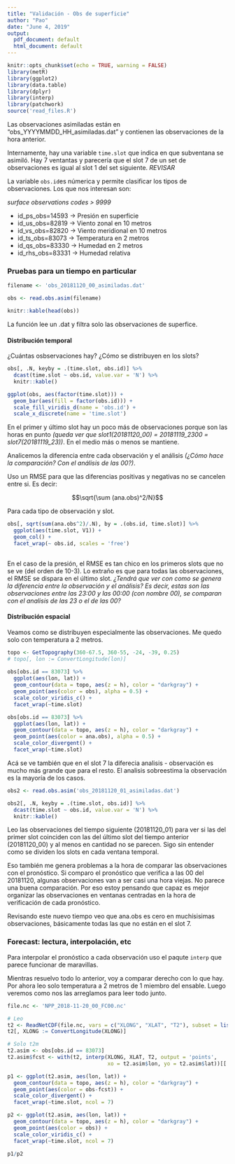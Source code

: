 ```yaml
---
title: "Validación - Obs de superficie"
author: "Pao"
date: "June 4, 2019"
output:
  pdf_document: default
  html_document: default
---
```


```r
knitr::opts_chunk$set(echo = TRUE, warning = FALSE)
library(metR)
library(ggplot2)
library(data.table)
library(dplyr)
library(interp)
library(patchwork)
source('read_files.R')
```

Las observaciones asimiladas están en "obs_YYYYMMDD_HH_asimiladas.dat" y contienen las observaciones de la hora anterior. 

Internamente, hay una variable `time.slot` que indica en que subventana se asimiló. Hay 7 ventantas y parecería que el slot 7 de un set de observaciones es igual al slot 1 del set siguiente. *REVISAR*

La variable `obs.id`es númerica y permite clasificar los tipos de observaciones. Los que nos interesan son:

*surface observations codes > 9999*

- id_ps_obs=14593  -> Presión en superficie
- id_us_obs=82819  -> Viento zonal en 10 metros
- id_vs_obs=82820  -> Viento meridional en 10 metros
- id_ts_obs=83073  -> Temperatura en 2 metros
- id_qs_obs=83330  -> Humedad en 2 metros
- id_rhs_obs=83331 -> Humedad relativa

### Pruebas para un tiempo en particular

```r
filename <- 'obs_20181120_00_asimiladas.dat'

obs <- read.obs.asim(filename)

knitr::kable(head(obs))
```

La función lee un .dat y filtra solo las observaciones de superfice. 

#### Distribución temporal

¿Cuántas osbservaciones hay? ¿Cómo se distribuyen en los slots?

```r
obs[, .N, keyby = .(time.slot, obs.id)] %>% 
  dcast(time.slot ~ obs.id, value.var = 'N') %>% 
  knitr::kable()

ggplot(obs, aes(factor(time.slot))) +
  geom_bar(aes(fill = factor(obs.id))) +
  scale_fill_viridis_d(name = 'obs.id') +
  scale_x_discrete(name = 'time.slot')
```

En el primer y último slot hay un poco más de observaciones porque son las horas en punto *(queda ver que slot1(20181120_00) = 20181119_2300 = slot7(20181119_23))*. En el medio más o menos se mantiene. 

Analicemos la diferencia entre cada observación y el análisis *(¿Cómo hace la comparación? Con el análisis de las 00?)*.

Uso un RMSE para que las diferencias positivas y negativas no se cancelen entre si. Es decir:

$$\sqrt{\sum (ana.obs)^2/N}$$

Para cada tipo de observación y slot.

```r
obs[, sqrt(sum(ana.obs^2)/.N), by = .(obs.id, time.slot)] %>% 
  ggplot(aes(time.slot, V1)) + 
  geom_col() + 
  facet_wrap(~ obs.id, scales = 'free')
  
```

En el caso de la presión, el RMSE es tan chico en los primeros slots que no se ve (del orden de 10-3). Lo extraño es que para todas las observaciones, el RMSE se dispara en el último slot. *¿Tendrá que ver con como se genera la diferencia entre la observación y el análisis? Es decir, estas son las observaciones entre las 23:00 y las 00:00 (con nombre 00), se comparan con el analisis de las 23 o el de las 00?*


#### Distribución espacial

Veamos como se distribuyen especialmente las observaciones. Me quedo solo con temperatura a 2 metros.

```r

topo <- GetTopography(360-67.5, 360-55, -24, -39, 0.25)
# topo[, lon := ConvertLongitude(lon)]
  
obs[obs.id == 83073] %>% 
  ggplot(aes(lon, lat)) +
  geom_contour(data = topo, aes(z = h), color = "darkgray") +
  geom_point(aes(color = obs), alpha = 0.5) +
  scale_color_viridis_c() +
  facet_wrap(~time.slot)

```

```r
obs[obs.id == 83073] %>% 
  ggplot(aes(lon, lat)) +
  geom_contour(data = topo, aes(z = h), color = "darkgray") +
  geom_point(aes(color = ana.obs), alpha = 0.5) +
  scale_color_divergent() +
  facet_wrap(~time.slot)

```

Acá se ve también que en el slot 7 la diferecia analisis - observación es mucho más grande que para el resto. El analisis sobreestima la observación es la mayoría de los casos.

```r
obs2 <- read.obs.asim('obs_20181120_01_asimiladas.dat')

obs2[, .N, keyby = .(time.slot, obs.id)] %>% 
  dcast(time.slot ~ obs.id, value.var = 'N') %>% 
  knitr::kable()
```

Leo las observaciones del tiempo siguiente (20181120_01) para ver si las del primer slot coinciden con las del último slot del tiempo anterior (20181120_00) y al menos en cantidad no se parecen. Sigo sin entender como se dividen los slots en cada ventana temporal. 

Eso también me genera problemas a la hora de comparar las observaciones con el pronóstico. Si comparo el pronóstico que verifica a las 00 del 20181120, algunas observaciones van a ser casi una hora viejas. No parece una buena comparación. Por eso estoy pensando que capaz es mejor organizar las observaciones en ventanas centradas en la hora de verificación de cada pronóstico. 

Revisando este nuevo tiempo veo que ana.obs es cero en muchísisimas observaciones, básicamente todas las que no están en el slot 7.

### Forecast: lectura, interpolación, etc

Para interpolar el pronóstico a cada observación uso el paqute `interp` que parece funcionar de maravillas.

Mientras resuelvo todo lo anterior, voy a comparar derecho con lo que hay.
Por ahora leo solo temperatura a 2 metros de 1 miembro del ensable. Luego veremos como nos las arreglamos para leer todo junto.

```r
file.nc <- 'NPP_2018-11-20_00_FC00.nc'

# Leo
t2 <- ReadNetCDF(file.nc, vars = c("XLONG", "XLAT", "T2"), subset = list(ens = 1))
t2[, XLONG := ConvertLongitude(XLONG)]

# Solo t2m
t2.asim <- obs[obs.id == 83073]
t2.asim$fcst <- with(t2, interp(XLONG, XLAT, T2, output = 'points', 
                                xo = t2.asim$lon, yo = t2.asim$lat))[['z']]

```

```r
p1 <- ggplot(t2.asim, aes(lon, lat)) +
  geom_contour(data = topo, aes(z = h), color = "darkgray") +
  geom_point(aes(color = obs-fcst)) +
  scale_color_divergent() +
  facet_wrap(~time.slot, ncol = 7)

p2 <- ggplot(t2.asim, aes(lon, lat)) +
  geom_contour(data = topo, aes(z = h), color = "darkgray") +
  geom_point(aes(color = obs)) +
  scale_color_viridis_c() +
  facet_wrap(~time.slot, ncol = 7)

p1/p2  
```

